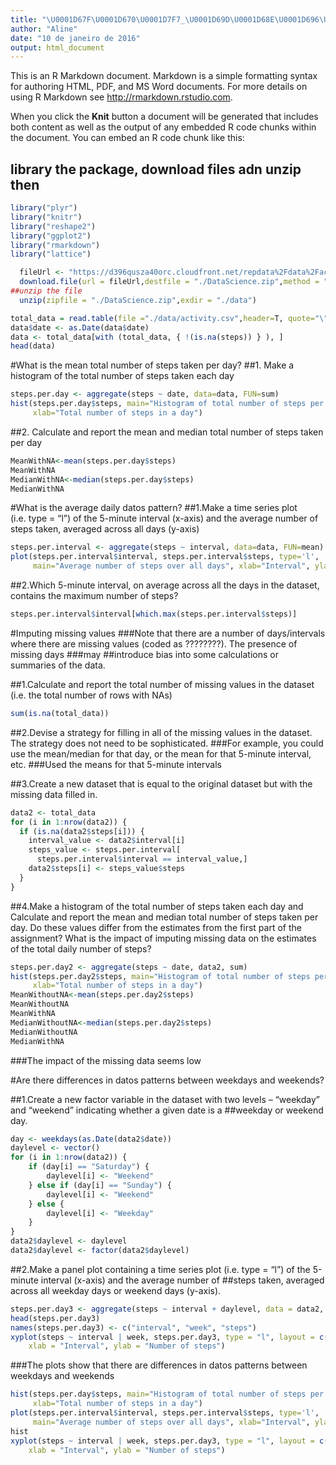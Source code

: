 ```yaml
---
title: "\U0001D67F\U0001D670\U0001D7F7_\U0001D69D\U0001D68E\U0001D696\U0001D699\U0001D695\U0001D68A\U0001D69D\U0001D68E"
author: "Aline"
date: "10 de janeiro de 2016"
output: html_document
---
```


This is an R Markdown document. Markdown is a simple formatting syntax for authoring HTML, PDF, and MS Word documents. For more details on using R Markdown see <http://rmarkdown.rstudio.com>.

When you click the **Knit** button a document will be generated that includes both content as well as the output of any embedded R code chunks within the document. You can embed an R code chunk like this:

## library the package, download files adn unzip then
```r
library("plyr")
library("knitr")
library("reshape2")
library("ggplot2")
library("rmarkdown")
library("lattice")

  fileUrl <- "https://d396qusza40orc.cloudfront.net/repdata%2Fdata%2Factivity.zip"
  download.file(url = fileUrl,destfile = "./DataScience.zip",method = "curl")
##unzip the file
  unzip(zipfile = "./DataScience.zip",exdir = "./data")

total_data = read.table(file ="./data/activity.csv",header=T, quote="\"", sep=",")
data$date <- as.Date(data$date)
data <- total_data[with (total_data, { !(is.na(steps)) } ), ]
head(data)
```
#What is the mean total number of steps taken per day?
##1. Make a histogram of the total number of steps taken each day
```r
steps.per.day <- aggregate(steps ~ date, data=data, FUN=sum)
hist(steps.per.day$steps, main="Histogram of total number of steps per day", 
     xlab="Total number of steps in a day")
```
##2. Calculate and report the mean and median total number of steps taken per day
```r
MeanWithNA<-mean(steps.per.day$steps)
MeanWithNA
MedianWithNA<-median(steps.per.day$steps)
MedianWithNA
```
#What is the average daily datos pattern?
##1.Make a time series plot (i.e. type = "l") of the 5-minute interval (x-axis) and the average number of steps taken, averaged across all days (y-axis)
```r
steps.per.interval <- aggregate(steps ~ interval, data=data, FUN=mean)
plot(steps.per.interval$interval, steps.per.interval$steps, type='l', 
     main="Average number of steps over all days", xlab="Interval", ylab="Average number of steps")
```
##2.Which 5-minute interval, on average across all the days in the dataset, contains the maximum number of steps?
```r
steps.per.interval$interval[which.max(steps.per.interval$steps)]
```
#Imputing missing values
###Note that there are a number of days/intervals where there are missing values (coded as ????????). The presence of missing days ###may ##introduce bias into some calculations or summaries of the data.

##1.Calculate and report the total number of missing values in the dataset (i.e. the total number of rows with NAs)
```r
sum(is.na(total_data))
```
##2.Devise a strategy for filling in all of the missing values in the dataset. The strategy does not need to be sophisticated. ###For example, you could use the mean/median for that day, or the mean for that 5-minute interval, etc.
###Used the means for that 5-minute intervals

##3.Create a new dataset that is equal to the original dataset but with the missing data filled in.
```r
data2 <- total_data
for (i in 1:nrow(data2)) {
  if (is.na(data2$steps[i])) {
    interval_value <- data2$interval[i]
    steps_value <- steps.per.interval[
      steps.per.interval$interval == interval_value,]
    data2$steps[i] <- steps_value$steps
  }
}
```
##4.Make a histogram of the total number of steps taken each day and Calculate and report the mean and median total number of steps taken per day. Do these values differ from the estimates from the first part of the assignment? What is the impact of imputing missing data on the estimates of the total daily number of steps?
```r
steps.per.day2 <- aggregate(steps ~ date, data2, sum)
hist(steps.per.day2$steps, main="Histogram of total number of steps per day", 
     xlab="Total number of steps in a day")
MeanWithoutNA<-mean(steps.per.day2$steps)
MeanWithoutNA
MeanWithNA
MedianWithoutNA<-median(steps.per.day2$steps)
MedianWithoutNA
MedianWithNA
```
###The impact of the missing data seems low

#Are there differences in datos patterns between weekdays and weekends?

##1.Create a new factor variable in the dataset with two levels -- "weekday" and "weekend" indicating whether a given date is a ##weekday or weekend day.
```r
day <- weekdays(as.Date(data2$date))
daylevel <- vector()
for (i in 1:nrow(data2)) {
    if (day[i] == "Saturday") {
        daylevel[i] <- "Weekend"
    } else if (day[i] == "Sunday") {
        daylevel[i] <- "Weekend"
    } else {
        daylevel[i] <- "Weekday"
    }
}
data2$daylevel <- daylevel
data2$daylevel <- factor(data2$daylevel)
```
##2.Make a panel plot containing a time series plot (i.e. type = "l") of the 5-minute interval (x-axis) and the average number of ##steps taken, averaged across all weekday days or weekend days (y-axis).
```r
steps.per.day3 <- aggregate(steps ~ interval + daylevel, data = data2, mean)
head(steps.per.day3)
names(steps.per.day3) <- c("interval", "week", "steps")
xyplot(steps ~ interval | week, steps.per.day3, type = "l", layout = c(1, 2), 
    xlab = "Interval", ylab = "Number of steps")
```
###The plots show that there are differences in datos patterns between weekdays and weekends


```r
hist(steps.per.day$steps, main="Histogram of total number of steps per day", 
     xlab="Total number of steps in a day")
plot(steps.per.interval$interval, steps.per.interval$steps, type='l', 
     main="Average number of steps over all days", xlab="Interval", ylab="Average number of steps")
hist
xyplot(steps ~ interval | week, steps.per.day3, type = "l", layout = c(1, 2), 
    xlab = "Interval", ylab = "Number of steps")
```

